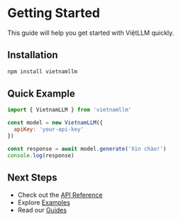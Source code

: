 # Getting Started

This guide will help you get started with ViệtLLM quickly.

## Installation

```bash
npm install vietnamllm
```

## Quick Example

```javascript
import { VietnamLLM } from 'vietnamllm'

const model = new VietnamLLM({
  apiKey: 'your-api-key'
})

const response = await model.generate('Xin chào!')
console.log(response)
```

## Next Steps

- Check out the [API Reference](/docs/api)
- Explore [Examples](/docs/examples)
- Read our [Guides](/docs/guides)